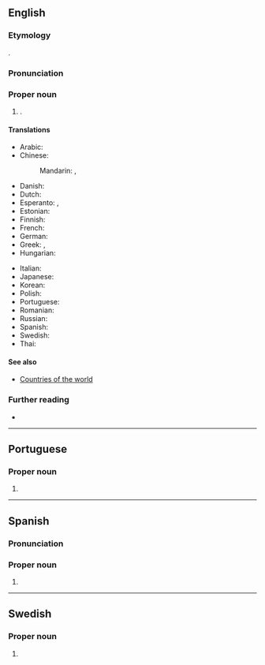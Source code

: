 ==English==

===Etymology===
{{named-after|en|Jan Jacobszoon May van Schellinkhout|nat=Dutch|occ=explorer|wplink==}}.

===Pronunciation===
{{rfp|1=no}}

===Proper noun===
{{en-proper noun|head=Jan Mayen}}

# {{place|en|island/and/territory|c/Norway|in|the|ocean/Arctic Ocean}}.

====Translations====
{{trans-top|Norwegian territory}}
* Arabic: {{t|ar|يَان مَايِن}}
* Chinese:
*: Mandarin: {{t|cmn|揚馬延島|sc=Hani}}, {{t|cmn|扬马延岛|tr=Yángmǎyándǎo|sc=Hani}}
* Danish: {{t|da|Jan Mayen}}
* Dutch: {{t+|nl|Jan Mayen|n}}
* Esperanto: {{t|eo|Jan Mayen}}, {{t|eo|Jan-majen}}
* Estonian: {{t|et|Jan Mayen}}
* Finnish: {{t+|fi|Jan Mayen}}
* French: {{t+|fr|Jan Mayen}}
* German: {{t+|de|Jan Mayen|n}}
* Greek: {{t|el|Γιαν Μαϋέν}}, {{t|el|Γιαν Μαγιέν}}
* Hungarian: {{t|hu|Jan Mayen}}
{{trans-mid}}
* Italian: {{t|it|Jan Mayen}}
* Japanese: {{t|ja|ヤンマイエン島|tr=Yanmaien-tō}}
* Korean: {{t|ko|^얀마옌 섬}}
* Polish: {{t+|pl|Jan Mayen}}
* Portuguese: {{t|pt|Jan Mayen}}
* Romanian: {{t|ro|Jan Mayen}}
* Russian: {{t+|ru|Ян-Ма́йен|m}}
* Spanish: {{t|es|Jan Mayen}}
* Swedish: {{t+|sv|Jan Mayen}}
* Thai: {{t|th|ยานไมเอน}}
{{trans-bottom}}

====See also====
* [[Appendix:Countries of the world|Countries of the world]]

===Further reading===
* {{pedia}}

----

==Portuguese==

===Proper noun===
{{pt-proper noun|f}}

# {{place|pt|island/and/territory|c/Norway|in|the|ocean/Arctic Ocean|t=Jan Mayen}}

----

==Spanish==
{{wikipedia|lang=es}}

===Pronunciation===
{{es-IPA|yan mayen}}

===Proper noun===
{{es-proper noun|head=Jan Mayen}}

# {{place|es|island/and/territory|c/Norway|in|the|ocean/Arctic Ocean|t=Jan Mayen}}

----

==Swedish==

===Proper noun===
{{sv-proper noun|n}}

# {{place|sv|island/and/territory|c/Norway|in|the|ocean/Arctic Ocean|t=Jan Mayen}}
